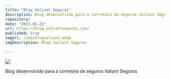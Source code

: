 ```yaml
---
title: "Blog Valiant Seguros"
description: Blog desenvolvido para a corretora de seguros Valiant Seguros
repository: 
date: "2023-05-21"
url: https://blog.valiantseguros.com/
published: true
imgUrl: /img/blogvaliant.webp
imgDescription: Blog Valiant Seguros
  
---
```


[![](/img/blogvaliant1.webp)](https://blog.valiantseguros.com/)

Blog desenvolvido para a corretora de seguros Valiant Seguros